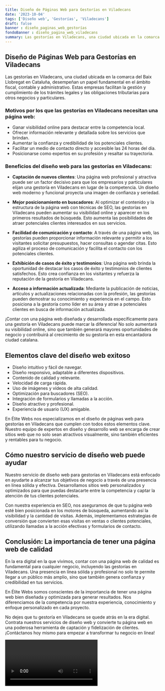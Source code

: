 ```yaml
---
title: Diseño de Páginas Web para Gestorías en Viladecans
date: '2023-10-04'
tags: ['Diseño web', 'Gestorías', 'Viladecans']
draft: false
banner : diseño_paginas_web_gestorías
fondoBanner : diseño_pagina_web_viladecans
summary: Las gestorías en Viladecans, una ciudad ubicada en la comarca del Baix Llobregat en Cataluña, desempeñan un papel fundamental en el ámbito fiscal, contable y administrativo. Estas empresas facilitan la gestión y cumplimiento de los trámites legales y las obligaciones tributarias para otros negocios y particulares.
---
```


## Diseño de Páginas Web para Gestorías en Viladecans

Las gestorías en Viladecans, una ciudad ubicada en la comarca del Baix Llobregat en Cataluña, desempeñan un papel fundamental en el ámbito fiscal, contable y administrativo. Estas empresas facilitan la gestión y cumplimiento de los trámites legales y las obligaciones tributarias para otros negocios y particulares.

### Motivos por los que las gestorías en Viladecans necesitan una página web:

- Ganar visibilidad online para destacar entre la competencia local.
- Ofrecer información relevante y detallada sobre los servicios que brindan.
- Aumentar la confianza y credibilidad de los potenciales clientes.
- Facilitar un medio de contacto directo y accesible las 24 horas del día.
- Posicionarse como expertos en su profesión y resaltar su trayectoria.

### Beneficios del diseño web para las gestorías en Viladecans:

- **Captación de nuevos clientes**: Una página web profesional y atractiva puede ser un factor decisivo para que los empresarios y particulares elijan una gestoría en Viladecans en lugar de la competencia. Un diseño web moderno y funcional proyecta una imagen de confianza y seriedad.

- **Mejor posicionamiento en buscadores**: Al optimizar el contenido y la estructura de la página web con técnicas de SEO, las gestorías en Viladecans pueden aumentar su visibilidad online y aparecer en los primeros resultados de búsqueda. Esto aumenta las posibilidades de atraer potenciales clientes interesados en sus servicios.

- **Facilidad de comunicación y contacto**: A través de una página web, las gestorías pueden proporcionar información relevante y permitir a los visitantes solicitar presupuestos, hacer consultas o agendar citas. Esto agiliza el proceso de comunicación y facilita el contacto con los potenciales clientes.

- **Exhibición de casos de éxito y testimonios**: Una página web brinda la oportunidad de destacar los casos de éxito y testimonios de clientes satisfechos. Esto crea confianza en los visitantes y refuerza la reputación de la gestoría en Viladecans.

- **Acceso a información actualizada**: Mediante la publicación de noticias, artículos y actualizaciones relacionadas con la profesión, las gestorías pueden demostrar su conocimiento y experiencia en el campo. Esto posiciona a la gestoría como líder en su área y atrae a potenciales clientes en busca de información actualizada.

¡Contar con una página web diseñada y desarrollada específicamente para una gestoría en Viladecans puede marcar la diferencia! No solo aumentará su visibilidad online, sino que también generará mayores oportunidades de negocio y contribuirá al crecimiento de su gestoría en esta encantadora ciudad catalana.

<GifSeo />

<Cta />

## Elementos clave del diseño web exitoso

- Diseño intuitivo y fácil de navegar.
- Diseño responsivo, adaptable a diferentes dispositivos.
- Contenido de calidad y relevante.
- Velocidad de carga rápida.
- Uso de imágenes y vídeos de alta calidad.
- Optimización para buscadores (SEO).
- Integración de formularios y llamadas a la acción.
- Diseño atractivo y profesional.
- Experiencia de usuario (UX) amigable.

En Élite Webs nos especializamos en el diseño de páginas web para gestorías en Viladecans que cumplen con todos estos elementos clave. Nuestro equipo de expertos en diseño y desarrollo web se encarga de crear sitios web que no solo sean atractivos visualmente, sino también eficientes y rentables para tu negocio.

## Cómo nuestro servicio de diseño web puede ayudar

Nuestro servicio de diseño web para gestorías en Viladecans está enfocado en ayudarte a alcanzar tus objetivos de negocio a través de una presencia en línea sólida y efectiva. Desarrollamos sitios web personalizados y optimizados para que puedas destacarte entre la competencia y captar la atención de tus clientes potenciales.

Con nuestra experiencia en SEO, nos aseguramos de que tu página web esté bien posicionada en los motores de búsqueda, aumentando así la visibilidad y la cantidad de visitas. Además, implementamos estrategias de conversión que convierten esas visitas en ventas o clientes potenciales, utilizando llamadas a la acción efectivas y formularios de contacto.

## Conclusión: La importancia de tener una página web de calidad

En la era digital en la que vivimos, contar con una página web de calidad es fundamental para cualquier negocio, incluyendo las gestorías en Viladecans. Una presencia en línea sólida y profesional no solo te permite llegar a un público más amplio, sino que también genera confianza y credibilidad en tus servicios.

En Élite Webs somos conscientes de la importancia de tener una página web bien diseñada y optimizada para generar resultados. Nos diferenciamos de la competencia por nuestra experiencia, conocimiento y enfoque personalizado en cada proyecto.

No dejes que tu gestoría en Viladecans se quede atrás en la era digital. Contrata nuestros servicios de diseño web y convierte tu página web en una poderosa herramienta de captación y fidelización de clientes. ¡Contáctanos hoy mismo para empezar a transformar tu negocio en línea!

<Video />

<CtaBot job='Gestorías' city='Viladecans'/>

<Gmaps query='Viladecans+españa+maps' />
